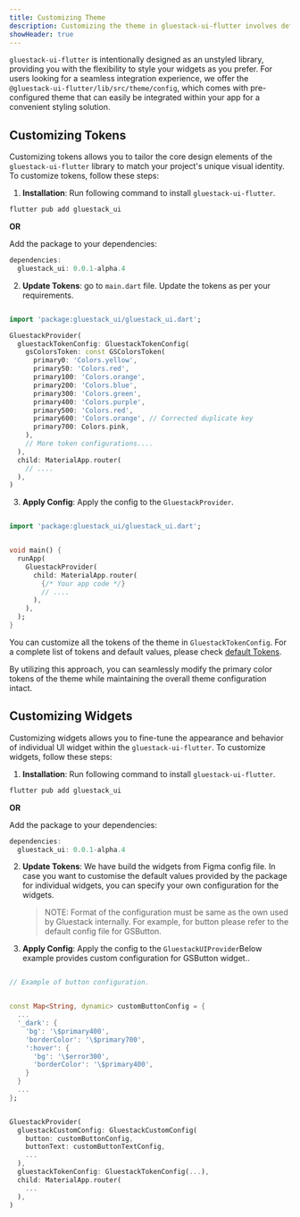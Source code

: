 ```yaml
---
title: Customizing Theme
description: Customizing the theme in gluestack-ui-flutter involves defining a theme configuration and applying it using GluestackProvider, enabling you to style your application's visual elements according to your design preferences.
showHeader: true
---
```



<Meta title="Theme Configuration/Customizing Theme" />

`gluestack-ui-flutter` is intentionally designed as an unstyled library, providing you with the flexibility to style your widgets as you prefer. For users looking for a seamless integration experience, we offer the `@gluestack-ui-flutter/lib/src/theme/config`, which comes with pre-configured theme that can easily be integrated within your app for a convenient styling solution.

## Customizing Tokens

Customizing tokens allows you to tailor the core design elements of the `gluestack-ui-flutter` library to match your project's unique visual identity. To customize tokens, follow these steps:

1. **Installation**: Run following command to install `gluestack-ui-flutter`.

```dart
flutter pub add gluestack_ui
```

**OR**

Add the package to your dependencies:

```dart
dependencies:
  gluestack_ui: 0.0.1-alpha.4

```

2. **Update Tokens**: go to `main.dart` file. Update the tokens as per your requirements.

```dart

import 'package:gluestack_ui/gluestack_ui.dart';

GluestackProvider(
  gluestackTokenConfig: GluestackTokenConfig(
    gsColorsToken: const GSColorsToken(
      primary0: 'Colors.yellow',
      primary50: 'Colors.red',
      primary100: 'Colors.orange',
      primary200: 'Colors.blue',
      primary300: 'Colors.green',
      primary400: 'Colors.purple',
      primary500: 'Colors.red',
      primary600: 'Colors.orange', // Corrected duplicate key
      primary700: Colors.pink,
    ),
    // More token configurations....
  ),
  child: MaterialApp.router(
    // ....
  ),
)


```

3. **Apply Config**: Apply the config to the `GluestackProvider`.

```dart

import 'package:gluestack_ui/gluestack_ui.dart';


void main() {
  runApp(
    GluestackProvider(
      child: MaterialApp.router(
        {/* Your app code */}
        // ....
      ),
    ),
  );
}


```

You can customize all the tokens of the theme in `GluestackTokenConfig`. For a complete list of tokens and default values, please check [default Tokens](https://github.com/gluestack/gluestack-ui-flutter/tree/main/lib/src/token).

By utilizing this approach, you can seamlessly modify the primary color tokens of the theme while maintaining the overall theme configuration intact.

## Customizing Widgets

Customizing widgets allows you to fine-tune the appearance and behavior of individual UI widget within the `gluestack-ui-flutter`. To customize widgets, follow these steps:

1. **Installation**: Run following command to install `gluestack-ui-flutter`.

```dart
flutter pub add gluestack_ui
```

**OR**

Add the package to your dependencies:

```dart
dependencies:
  gluestack_ui: 0.0.1-alpha.4

```

2. **Update Tokens**: We have build the widgets from Figma config file. In case you want to customise the default values provided by the package for individual widgets, you can specify your own configuration for the widgets.

   > NOTE: Format of the configuration must be same as the own used by Gluestack internally. For example, for button please refer to the default config file for GSButton.

3. **Apply Config**: Apply the config to the `GluestackUIProvider`Below example provides custom configuration for GSButton widget..

```dart

// Example of button configuration.


const Map<String, dynamic> customButtonConfig = {
  ...
  '_dark': {
    'bg': '\$primary400',
    'borderColor': '\$primary700',
    ':hover': {
      'bg': '\$error300',
      'borderColor': '\$primary400',
    }
  }
  ...
};


GluestackProvider(
  gluestackCustomConfig: GluestackCustomConfig(
    button: customButtonConfig,
    buttonText: customButtonTextConfig,
    ...
  ),
  gluestackTokenConfig: GluestackTokenConfig(...),
  child: MaterialApp.router(
    ...
  ),
)


```
